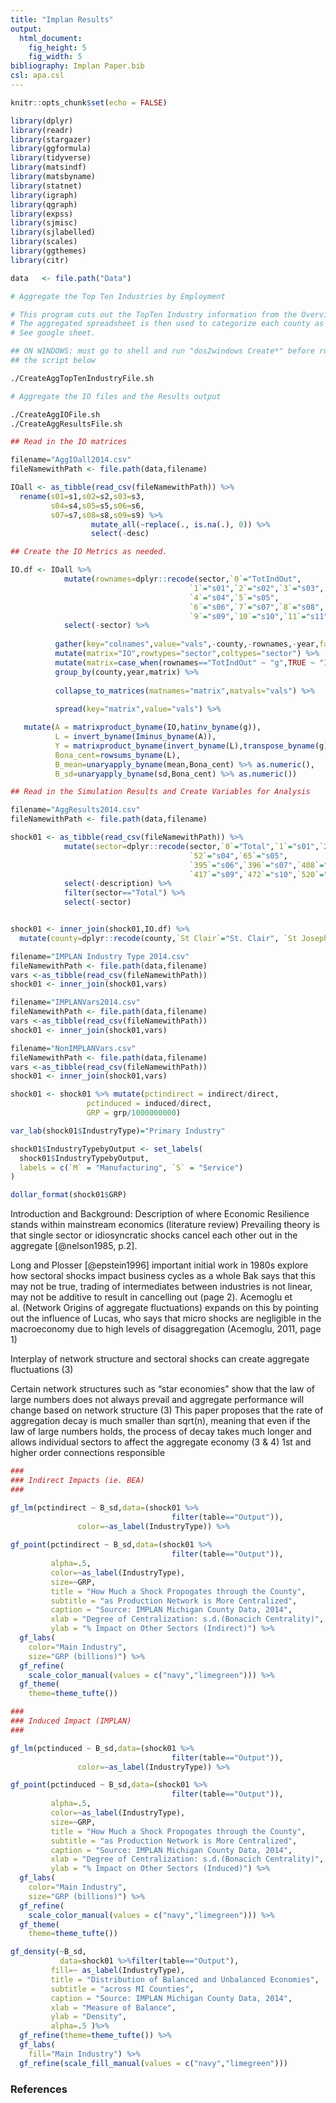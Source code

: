 ```yaml
---
title: "Implan Results"
output:   
  html_document:
    fig_height: 5
    fig_width: 5
bibliography: Implan Paper.bib
csl: apa.csl
---
```


```r

knitr::opts_chunk$set(echo = FALSE)

library(dplyr)
library(readr)
library(stargazer)
library(ggformula)
library(tidyverse)
library(matsindf)
library(matsbyname)
library(statnet)
library(igraph)
library(qgraph)
library(expss)
library(sjmisc)
library(sjlabelled)
library(scales)
library(ggthemes)
library(citr)

data   <- file.path("Data")

```


```bash
# Aggregate the Top Ten Industries by Employment

# This program cuts out the TopTen Industry information from the Overview files.
# The aggregated spreadsheet is then used to categorize each county as mfg or svc. 
# See google sheet.

## ON WINDOWS: must go to shell and run "dos2windows Create*" before running 
## the script below

./CreateAggTopTenIndustryFile.sh

```


```bash
# Aggregate the IO files and the Results output

./CreateAggIOFile.sh
./CreateAggResultsFile.sh
```


```r
## Read in the IO matrices 

filename="AggIOall2014.csv"
fileNamewithPath <- file.path(data,filename)

IOall <- as_tibble(read_csv(fileNamewithPath)) %>% 
  rename(s01=s1,s02=s2,s03=s3,                                            
         s04=s4,s05=s5,s06=s6,                                                        
         s07=s7,s08=s8,s09=s9) %>%
                  mutate_all(~replace(., is.na(.), 0)) %>% 
                  select(-desc)   

```


```r
## Create the IO Metrics as needed.

IO.df <- IOall %>%
            mutate(rownames=dplyr::recode(sector,`0`="TotIndOut",
                                        `1`="s01",`2`="s02",`3`="s03",
                                        `4`="s04",`5`="s05",
                                        `6`="s06",`7`="s07",`8`="s08",
                                        `9`="s09",`10`="s10",`11`="s11")) %>%
            select(-sector) %>%
  
          gather(key="colnames",value="vals",-county,-rownames,-year,factor_key = TRUE) %>%
          mutate(matrix="IO",rowtypes="sector",coltypes="sector") %>%
          mutate(matrix=case_when(rownames=="TotIndOut" ~ "g",TRUE ~ "IO")) %>%
          group_by(county,year,matrix) %>%
  
          collapse_to_matrices(matnames="matrix",matvals="vals") %>% 
  
          spread(key="matrix",value="vals") %>%

   mutate(A = matrixproduct_byname(IO,hatinv_byname(g)),
          L = invert_byname(Iminus_byname(A)),
          Y = matrixproduct_byname(invert_byname(L),transpose_byname(g)),
          Bona_cent=rowsums_byname(L),
          B_mean=unaryapply_byname(mean,Bona_cent) %>% as.numeric(),
          B_sd=unaryapply_byname(sd,Bona_cent) %>% as.numeric())


```



```r
## Read in the Simulation Results and Create Variables for Analysis

filename="AggResults2014.csv"
fileNamewithPath <- file.path(data,filename)

shock01 <- as_tibble(read_csv(fileNamewithPath)) %>%
            mutate(sector=dplyr::recode(sector,`0`="Total",`1`="s01",`20`="s02",`41`="s03",
                                        `52`="s04",`65`="s05",
                                        `395`="s06",`396`="s07",`408`="s08",
                                        `417`="s09",`472`="s10",`520`="s11")) %>%
            select(-description) %>%
            filter(sector=="Total") %>%
            select(-sector)


shock01 <- inner_join(shock01,IO.df) %>% 
  mutate(county=dplyr::recode(county,`St Clair`="St. Clair", `St Joseph`="St. Joseph"))
```

```r
filename="IMPLAN Industry Type 2014.csv"
fileNamewithPath <- file.path(data,filename)
vars <-as_tibble(read_csv(fileNamewithPath))
shock01 <- inner_join(shock01,vars)

filename="IMPLANVars2014.csv"
fileNamewithPath <- file.path(data,filename)
vars <-as_tibble(read_csv(fileNamewithPath))
shock01 <- inner_join(shock01,vars)

filename="NonIMPLANVars.csv"
fileNamewithPath <- file.path(data,filename)
vars <-as_tibble(read_csv(fileNamewithPath))
shock01 <- inner_join(shock01,vars)

shock01 <- shock01 %>% mutate(pctindirect = indirect/direct,
                 pctinduced = induced/direct,
                 GRP = grp/1000000000) 

var_lab(shock01$IndustryType)="Primary Industry"

shock01$IndustryTypebyOutput <- set_labels(
  shock01$IndustryTypebyOutput,
  labels = c(`M` = "Manufacturing", `S` = "Service")
)

dollar_format(shock01$GRP)

```


Introduction and Background:
Description of where Economic Resilience stands within mainstream economics (literature review)
Prevailing theory is that single sector or idiosyncratic shocks cancel each other out in the aggregate [@nelson1985, p.2].


Long and Plosser [@epstein1996]
important initial work in 1980s explore how sectoral shocks impact business cycles as a whole
Bak 
says that this may not be true, trading of intermediates between industries is not linear, may not be additive to result in cancelling out (page 2).
Acemoglu et al. (Network Origins of aggregate fluctuations)
expands on this by pointing out the influence of Lucas, who says that micro shocks are negligible in the macroeconomy due to high levels of disaggregation (Acemoglu, 2011, page 1)


Interplay of network structure and sectoral shocks can create aggregate fluctuations (3)


Certain network structures such as “star economies” show that the law of large numbers does not always prevail and aggregate performance will change based on network structure (3)
This paper proposes that the rate of aggregation decay is much smaller than sqrt(n), meaning that even if the law of large numbers holds, the process of decay takes much longer and allows individual sectors to affect the aggregate economy (3 & 4)
1st and higher order connections responsible


```r
###
### Indirect Impacts (ie. BEA)
###

gf_lm(pctindirect ~ B_sd,data=(shock01 %>%
                                    filter(table=="Output")),
               color=~as_label(IndustryType)) %>%
  
gf_point(pctindirect ~ B_sd,data=(shock01 %>%
                                    filter(table=="Output")),
         alpha=.5,
         color=~as_label(IndustryType),
         size=~GRP,
         title = "How Much a Shock Propogates through the County",
         subtitle = "as Production Network is More Centralized",
         caption = "Source: IMPLAN Michigan County Data, 2014",
         xlab = "Degree of Centralization: s.d.(Bonacich Centrality)",
         ylab = "% Impact on Other Sectors (Indirect)") %>%
  gf_labs(
    color="Main Industry",
    size="GRP (billions)") %>%
  gf_refine(
    scale_color_manual(values = c("navy","limegreen"))) %>%
  gf_theme(
    theme=theme_tufte())

###
### Induced Impact (IMPLAN) 
###

gf_lm(pctinduced ~ B_sd,data=(shock01 %>%
                                    filter(table=="Output")),
               color=~as_label(IndustryType)) %>%

gf_point(pctinduced ~ B_sd,data=(shock01 %>%
                                    filter(table=="Output")),
         alpha=.5,
         color=~as_label(IndustryType),
         size=~GRP,
         title = "How Much a Shock Propogates through the County",
         subtitle = "as Production Network is More Centralized",
         caption = "Source: IMPLAN Michigan County Data, 2014",
         xlab = "Degree of Centralization: s.d.(Bonacich Centrality)",
         ylab = "% Impact on Other Sectors (Induced)") %>%
  gf_labs(
    color="Main Industry",
    size="GRP (billions)") %>%
  gf_refine(
    scale_color_manual(values = c("navy","limegreen"))) %>%
  gf_theme(
    theme=theme_tufte())
```

```r
gf_density(~B_sd,
           data=shock01 %>%filter(table=="Output"),
         fill=~ as_label(IndustryType),
         title = "Distribution of Balanced and Unbalanced Economies",
         subtitle = "across MI Counties",
         caption = "Source: IMPLAN Michigan County Data, 2014",
         xlab = "Measure of Balance",
         ylab = "Density",
         alpha=.5 )%>%
  gf_refine(theme=theme_tufte()) %>%
  gf_labs(
    fill="Main Industry") %>%
  gf_refine(scale_fill_manual(values = c("navy","limegreen")))

```


### References
